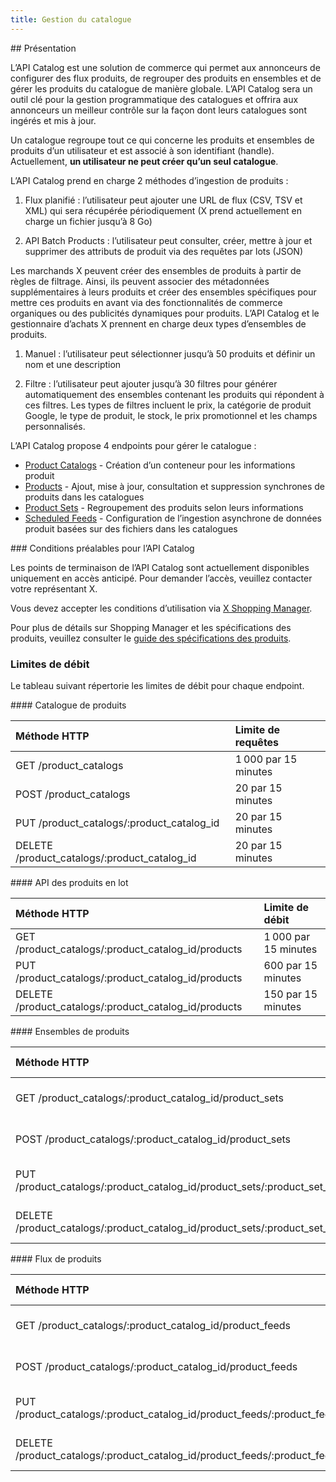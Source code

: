 ```yaml
---
title: Gestion du catalogue
---
```


<div id="overview">
  ## Présentation
</div>

L’API Catalog est une solution de commerce qui permet aux annonceurs de configurer des flux produits, de regrouper des produits en ensembles et de gérer les produits du catalogue de manière globale. L’API Catalog sera un outil clé pour la gestion programmatique des catalogues et offrira aux annonceurs un meilleur contrôle sur la façon dont leurs catalogues sont ingérés et mis à jour.

Un catalogue regroupe tout ce qui concerne les produits et ensembles de produits d’un utilisateur et est associé à son identifiant (handle). Actuellement, **un utilisateur ne peut créer qu’un seul catalogue**.

L’API Catalog prend en charge 2 méthodes d’ingestion de produits :

1. Flux planifié : l’utilisateur peut ajouter une URL de flux (CSV, TSV et XML) qui sera récupérée périodiquement (X prend actuellement en charge un fichier jusqu’à 8 Go)

2. API Batch Products : l’utilisateur peut consulter, créer, mettre à jour et supprimer des attributs de produit via des requêtes par lots (JSON)

Les marchands X peuvent créer des ensembles de produits à partir de règles de filtrage. Ainsi, ils peuvent associer des métadonnées supplémentaires à leurs produits et créer des ensembles spécifiques pour mettre ces produits en avant via des fonctionnalités de commerce organiques ou des publicités dynamiques pour produits. L’API Catalog et le gestionnaire d’achats X prennent en charge deux types d’ensembles de produits.

1. Manuel : l’utilisateur peut sélectionner jusqu’à 50 produits et définir un nom et une description

2. Filtre : l’utilisateur peut ajouter jusqu’à 30 filtres pour générer automatiquement des ensembles contenant les produits qui répondent à ces filtres. Les types de filtres incluent le prix, la catégorie de produit Google, le type de produit, le stock, le prix promotionnel et les champs personnalisés.

L’API Catalog propose 4 endpoints pour gérer le catalogue :

* [Product Catalogs](https://developer.x.com/en/docs/x-ads-api/catalog-management/api-reference/product-catalogs) - Création d’un conteneur pour les informations produit
* [Products](https://developer.x.com/en/docs/x-ads-api/catalog-management/api-reference/products) - Ajout, mise à jour, consultation et suppression synchrones de produits dans les catalogues
* [Product Sets](https://developer.x.com/en/docs/x-ads-api/catalog-management/api-reference/product-sets) - Regroupement des produits selon leurs informations
* [Scheduled Feeds](https://developer.x.com/en/docs/twitter-ads-api/catalog-management/api-reference/scheduled-feeds) - Configuration de l’ingestion asynchrone de données produit basées sur des fichiers dans les catalogues

<div id="prerequisites-for-the-catalog-api">
  ### Conditions préalables pour l’API Catalog
</div>

Les points de terminaison de l’API Catalog sont actuellement disponibles uniquement en accès anticipé. Pour demander l’accès, veuillez contacter votre représentant X.

Vous devez accepter les conditions d’utilisation via [X Shopping Manager](https://ads.x.com/shopping_manager).

Pour plus de détails sur Shopping Manager et les spécifications des produits, veuillez consulter le [guide des spécifications des produits](https://business.x.com/en/help/shopping-specs.html).

### Limites de débit 

Le tableau suivant répertorie les limites de débit pour chaque endpoint.

<div id="product-catalog">
  #### Catalogue de produits
</div>

| Méthode HTTP | Limite de requêtes |
| :--- | :--- |
| GET /product_catalogs | 1 000 par 15 minutes |
| POST /product_catalogs | 20 par 15 minutes |
| PUT /product\_catalogs/:product\_catalog_id | 20 par 15 minutes |
| DELETE /product\_catalogs/:product\_catalog_id | 20 par 15 minutes |

<div id="batch-products-api">
  #### API des produits en lot
</div>

| Méthode HTTP | Limite de débit |
| :--- | :--- |
| GET /product\_catalogs/:product\_catalog_id/products | 1 000 par 15 minutes |
| PUT /product\_catalogs/:product\_catalog_id/products | 600 par 15 minutes |
| DELETE /product\_catalogs/:product\_catalog_id/products | 150 par 15 minutes |

<div id="product-sets">
  #### Ensembles de produits
</div>

| Méthode HTTP | Limite de taux |
| :--- | :--- |
| GET /product\_catalogs/:product\_catalog\_id/product\_sets | 2 000 par 15 minutes |
| POST /product\_catalogs/:product\_catalog\_id/product\_sets | 100 par 15 minutes |
| PUT /product\_catalogs/:product\_catalog\_id/product\_sets/:product\_set\_id | 500 par 15 minutes |
| DELETE /product\_catalogs/:product\_catalog\_id/product\_sets/:product\_set\_id | 100 par 15 minutes |

<div id="product-feeds">
  #### Flux de produits
</div>

| Méthode HTTP | Limite de taux |
| :--- | :--- |
| GET /product\_catalogs/:product\_catalog\_id/product\_feeds | 1 000 par 15 minutes |
| POST /product\_catalogs/:product\_catalog\_id/product\_feeds | 20 par 15 minutes |
| PUT /product\_catalogs/:product\_catalog\_id/product\_feeds/:product\_feed\_id | 20 par 15 minutes |
| DELETE /product\_catalogs/:product\_catalog\_id/product\_feeds/:product\_feed\_id | 20 par 15 minutes |